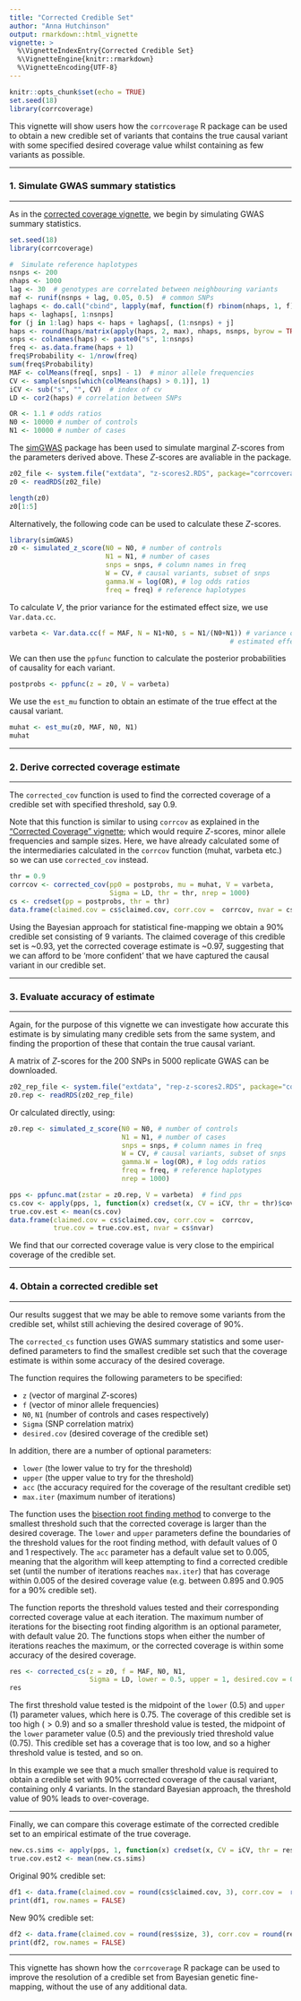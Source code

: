 ```yaml
---
title: "Corrected Credible Set"
author: "Anna Hutchinson"
output: rmarkdown::html_vignette
vignette: >
  %\VignetteIndexEntry{Corrected Credible Set}
  %\VignetteEngine{knitr::rmarkdown}
  %\VignetteEncoding{UTF-8}
---
```


```r
knitr::opts_chunk$set(echo = TRUE)
set.seed(18)
library(corrcoverage)
```

This vignette will show users how the `corrcoverage` R package can be used to obtain a new credible set of variants that contains the true causal variant with some specified desired coverage value whilst containing as few variants as possible.

---

### 1. Simulate GWAS summary statistics

---

As in the [corrected coverage vignette](https://annahutch.github.io/corrcoverage/articles/corrected-coverage.html), we begin by simulating GWAS summary statistics.

```r
set.seed(18)
library(corrcoverage)

#  Simulate reference haplotypes
nsnps <- 200
nhaps <- 1000
lag <- 30  # genotypes are correlated between neighbouring variants
maf <- runif(nsnps + lag, 0.05, 0.5)  # common SNPs
laghaps <- do.call("cbind", lapply(maf, function(f) rbinom(nhaps, 1, f)))
haps <- laghaps[, 1:nsnps]
for (j in 1:lag) haps <- haps + laghaps[, (1:nsnps) + j]
haps <- round(haps/matrix(apply(haps, 2, max), nhaps, nsnps, byrow = TRUE))
snps <- colnames(haps) <- paste0("s", 1:nsnps)
freq <- as.data.frame(haps + 1)
freq$Probability <- 1/nrow(freq)
sum(freq$Probability)
MAF <- colMeans(freq[, snps] - 1)  # minor allele frequencies
CV <- sample(snps[which(colMeans(haps) > 0.1)], 1)
iCV <- sub("s", "", CV)  # index of cv
LD <- cor2(haps) # correlation between SNPs

OR <- 1.1 # odds ratios
N0 <- 10000 # number of controls
N1 <- 10000 # number of cases
```

The [simGWAS](https://github.com/chr1swallace/simGWAS) package has been used to simulate marginal $Z$-scores from the parameters derived above. These $Z$-scores are avaliable in the package. 

```r
z02_file <- system.file("extdata", "z-scores2.RDS", package="corrcoverage")
z0 <- readRDS(z02_file)

length(z0)
z0[1:5]
```

Alternatively, the following code can be used to calculate these $Z$-scores.

```r
library(simGWAS)
z0 <- simulated_z_score(N0 = N0, # number of controls
                        N1 = N1, # number of cases
                        snps = snps, # column names in freq
                        W = CV, # causal variants, subset of snps
                        gamma.W = log(OR), # log odds ratios
                        freq = freq) # reference haplotypes
```

To calculate $V$, the prior variance for the estimated effect size, we use `Var.data.cc`.

```r
varbeta <- Var.data.cc(f = MAF, N = N1+N0, s = N1/(N0+N1)) # variance of 
                                                       # estimated effect size
```

We can then use the `ppfunc` function to calculate the posterior probabilities of causality for each variant.

```r
postprobs <- ppfunc(z = z0, V = varbeta) 
```

We use the `est_mu` function to obtain an estimate of the true effect at the causal variant.

```r
muhat <- est_mu(z0, MAF, N0, N1)
muhat
```

---

### 2. Derive corrected coverage estimate

---

The `corrected_cov` function is used to find the corrected coverage of a credible set with specified threshold, say 0.9.

Note that this function is similar to using `corrcov` as explained in the ["Corrected Coverage" vignette](https://annahutch.github.io/corrcoverage/articles/corrected-coverage.html); which would require $Z$-scores, minor allele frequencies and sample sizes. Here, we have already calculated some of the intermediaries calculated in the `corrcov` function (muhat, varbeta etc.) so we can use `corrected_cov` instead.

```r
thr = 0.9
corrcov <- corrected_cov(pp0 = postprobs, mu = muhat, V = varbeta, 
                         Sigma = LD, thr = thr, nrep = 1000)
cs <- credset(pp = postprobs, thr = thr)
data.frame(claimed.cov = cs$claimed.cov, corr.cov =  corrcov, nvar = cs$nvar)
```

Using the Bayesian approach for statistical fine-mapping we obtain a 90% credible set consisting of 9 variants. The claimed coverage of this credible set is ~0.93, yet the corrected coverage estimate is ~0.97, suggesting that we can afford to be 'more confident' that we have captured the causal variant in our credible set. 

---

### 3. Evaluate accuracy of estimate

---

Again, for the purpose of this vignette we can investigate how accurate this estimate is by simulating many credible sets from the same system, and finding the proportion of these that contain the true causal variant. 

A matrix of $Z$-scores for the 200 SNPs in 5000 replicate GWAS can be downloaded.

```r
z02_rep_file <- system.file("extdata", "rep-z-scores2.RDS", package="corrcoverage")
z0.rep <- readRDS(z02_rep_file)
```

Or calculated directly, using:

```r
z0.rep <- simulated_z_score(N0 = N0, # number of controls
                            N1 = N1, # number of cases
                            snps = snps, # column names in freq
                            W = CV, # causal variants, subset of snps
                            gamma.W = log(OR), # log odds ratios
                            freq = freq, # reference haplotypes
                            nrep = 1000) 
```

```r
pps <- ppfunc.mat(zstar = z0.rep, V = varbeta)  # find pps 
cs.cov <- apply(pps, 1, function(x) credset(x, CV = iCV, thr = thr)$cov)
true.cov.est <- mean(cs.cov)
data.frame(claimed.cov = cs$claimed.cov, corr.cov =  corrcov, 
           true.cov = true.cov.est, nvar = cs$nvar)
```

We find that our corrected coverage value is very close to the empirical coverage of the credible set.

---

### 4. Obtain a corrected credible set

---

Our results suggest that we may be able to remove some variants from the credible set, whilst still achieving the desired coverage of 90%.

The `corrected_cs` function uses GWAS summary statistics and some user-defined parameters to find the smallest credible set such that the coverage estimate is within some accuracy of the desired coverage.

The function requires the following parameters to be specified:

* `z` (vector of marginal $Z$-scores)
* `f` (vector of minor allele frequencies)
* `N0`, `N1` (number of controls and cases respectively)
* `Sigma` (SNP correlation matrix) 
* `desired.cov` (desired coverage of the credible set)

In addition, there are a number of optional parameters:

* `lower` (the lower value to try for the threshold)
* `upper` (the upper value to try for the threshold)
* `acc` (the accuracy required for the coverage of the resultant credible set)
* `max.iter` (maximum number of iterations)

The function uses the [bisection root finding method](https://en.wikipedia.org/wiki/Root-finding_algorithm#Bisection_method) to converge to the smallest threshold such that the corrected coverage is larger than the desired coverage. The `lower` and `upper` parameters define the boundaries of the threshold values for the root finding method, with default values of 0 and 1 respectively. The `acc` parameter has a default value set to 0.005, meaning that the algorithm will keep attempting to find a corrected credible set (until the number of iterations reaches `max.iter`) that has coverage within 0.005 of the desired coverage value (e.g. between 0.895 and 0.905 for a 90% credible set). 

The function reports the threshold values tested and their corresponding corrected coverage value at each iteration. The maximum number of iterations for the bisecting root finding algorithm is an optional parameter, with default value 20. The functions stops when either the number of iterations reaches the maximum, or the corrected coverage is within some accuracy of the desired coverage. 

```r
res <- corrected_cs(z = z0, f = MAF, N0, N1, 
                    Sigma = LD, lower = 0.5, upper = 1, desired.cov = 0.9)
res
```

The first threshold value tested is the midpoint of the `lower` (0.5) and `upper` (1) parameter values, which here is 0.75. The coverage of this credible set is too high ($>0.9$) and so a smaller threshold value is tested, the midpoint of the `lower` parameter value (0.5) and the previously tried threshold value (0.75). This credible set has a coverage that is too low, and so a higher threshold value is tested, and so on. 

In this example we see that a much smaller threshold value is required to obtain a credible set with 90% corrected coverage of the causal variant, containing only 4 variants. In the standard Bayesian approach, the threshold value of 90% leads to over-coverage.

---

Finally, we can compare this coverage estimate of the corrected credible set to an empirical estimate of the true coverage. 

```r
new.cs.sims <- apply(pps, 1, function(x) credset(x, CV = iCV, thr = res$req.thr)$cov)
true.cov.est2 <- mean(new.cs.sims)
```

Original 90% credible set:
```r
df1 <- data.frame(claimed.cov = round(cs$claimed.cov, 3), corr.cov =  round(corrcov, 3), true.cov = round(true.cov.est, 3), nvar = cs$nvar)
print(df1, row.names = FALSE)
```

New 90% credible set:
```r
df2 <- data.frame(claimed.cov = round(res$size, 3), corr.cov = round(res$corr.cov, 3), true.cov = round(true.cov.est2, 3), nvar = length(res$credset))
print(df2, row.names = FALSE)
```

---

This vignette has shown how the `corrcoverage` R package can be used to improve the resolution of a credible set from Bayesian genetic fine-mapping, without the use of any additional data.
